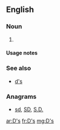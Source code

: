 {{also|ds|ds.|d's|D's|dS|Ds|DS|D.S.|D. S.}}
==English==

===Noun===
{{head|en|noun plural form}}

# {{plural of|D|lang=en}}

====Usage notes====
{{U:en:plurals of letters}}

===See also===
* [[d's]]

===Anagrams===
* [[sd#English|sd]], [[SD#English|SD]], [[S.D.#English|S.D.]]

[[ar:D's]]
[[fr:D's]]
[[mg:D's]]